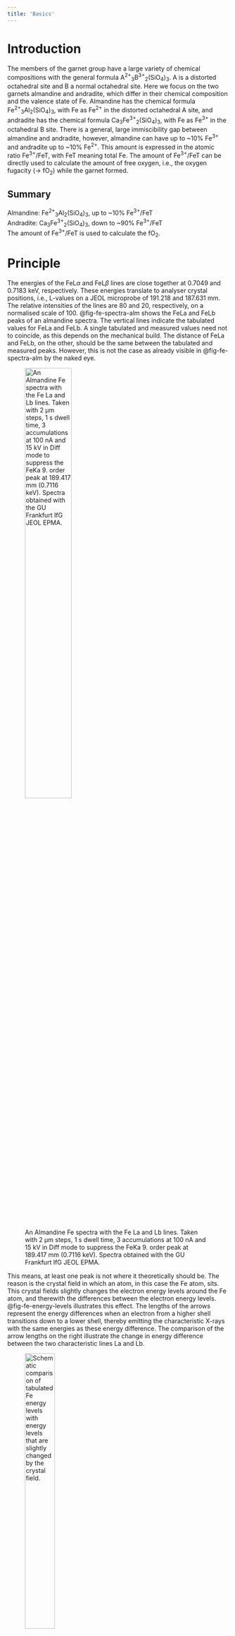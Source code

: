 ```yaml
---
title: 'Basics'
---
```


# Introduction
The members of the garnet group have a large variety of chemical compositions with the general formula A^2+^~3~B^3+^~2~(SiO~4~)~3~. A is a distorted octahedral site and B a normal octahedral site. Here we focus on the two garnets almandine and andradite, which differ in their chemical composition and the valence state of Fe. Almandine has the chemical formula Fe^2+^~3~Al~2~(SiO~4~)~3~, with Fe as Fe^2+^ in the distorted octahedral A site, and andradite has the chemical formula Ca~3~Fe^3+^~2~(SiO~4~)~3~, with Fe as Fe^3+^ in the octahedral B site. There is a general, large immiscibility gap between almandine and andradite, however, almandine can have up to ~10% Fe^3+^ and andradite up to ~10% Fe^2+^. This amount is expressed in the atomic ratio Fe^3+^/FeT, with FeT meaning total Fe. The amount of Fe^3+^/FeT can be directly used to calculate the amount of free oxygen, i.e., the oxygen fugacity ($\rightarrow$ fO~2~) while the garnet formed.

::: {.callout-note appearance="simple" collapse="true"}
## Summary
Almandine: Fe^2+^~3~Al~2~(SiO~4~)~3~, up to ~10% Fe^3+^/FeT \
Andradite: Ca~3~Fe^3+^~2~(SiO~4~)~3~, down to ~90% Fe^3+^/FeT \
The amount of Fe^3+^/FeT is used to calculate the fO~2~.
:::


# Principle
The energies of the FeL$\alpha$ and FeL$\beta$ lines are close together at 0.7049 and 0.7183 keV, respectively. These energies translate to analyser crystal positions, i.e., L-values on a JEOL microprobe of 191.218 and 187.631 mm. The relative intensities of the lines are 80 and 20, respectively, on a normalised scale of 100. @fig-fe-spectra-alm shows the FeLa and FeLb peaks of an almandine spectra. The vertical lines indicate the tabulated values for FeLa and FeLb. A single tabulated and measured values need not to coincide, as this depends on the mechanical build. The distance of FeLa and FeLb, on the other, should be the same between the tabulated and measured peaks. However, this is not the case as already visible in @fig-fe-spectra-alm by the naked eye.

![An Almandine Fe spectra with the Fe La and Lb lines. Taken with 2 µm steps, 1 s dwell time, 3 accumulations at 100 nA and 15 kV in Diff mode to suppress the FeKa 9. order peak at 189.417 mm (0.7116 keV). Spectra obtained with the GU Frankfurt IfG JEOL EPMA.](images/fe-spectra-alm.png){#fig-fe-spectra-alm width=50%}

This means, at least one peak is not where it theoretically should be. The reason is the crystal field in which an atom, in this case the Fe atom, sits. This crystal fields slightly changes the electron energy levels around the Fe atom, and therewith the differences between the electron energy levels. @fig-fe-energy-levels illustrates this effect. The lengths of the arrows represent the energy differences when an electron from a higher shell transitions down to a lower shell, thereby emitting the characteristic X-rays with the same energies as these energy difference. The comparison of the arrow lengths on the right illustrate the change in energy difference between the two characteristic lines La and Lb.

![Schematic comparison of tabulated Fe energy levels with energy levels that are slightly changed by the crystal field.](images/fe-energy-levels.png){#fig-fe-energy-levels width=40%}

These differences define the energies of the characteristic X-rays of the Lb and La lines. This effect is called *chemical peak shift*, and is the fundamental effect, upon which the flank method builds. :red[And finally, this effect also changes the relative intensities of the Lb and La lines.]

Now, the Fe^2+^ in pure almandine occupies the distorted octahedral site, while the Fe^3+^ in pure andradite occupies the normal octahedral site. These two different crystal fields result in slightly different energy levels, and therewith in different energies of the characteristic La and Lb lines and different peak intensities. Hence, almandine and andradite are discriminated by the location and height of their La and Lb peaks. The goal is, however, not to simply discriminate two minerals, Further, most garnets in mantle and metamorphic rocks are solid solutions between almandine and pyrope with the general formula (Mg,Fe)~3~Al~2~(SiO~4~)~3~. These garnets contain, as outlined above, small amounts of Fe^3+^, which is a function of the ambient fO~2~ during garnet formation. But even small variations of Fe^3+^ shift the positions and increase/decrease the intensities of the La and Lb peaks.
We cannot sensibly quantify an entire spectrum such as the one shown in @fig-fe-spectra-alm, and obtaining such spectra would cost way too much time. We therefore position the analyser crystal at a certain L-value, and measure the counts at this position in a standard and then in the sample. Because the peak shifted and in- or decreased its intensity depending on the sample's Fe^3+^/FeT ratio, the counts in the sample will be either lower or higher than in the standard. As these count differences will be small, it is important to move the analyser crystal to a position with maximum count differences between standard and sample. As is seen from the schematic @fig-flank-pos-determination, this position is at around the middle of a peak's flank (now guess how this method earned its name). Each measurement position results in another count difference between the standard and sample peak. Note that *peak* means *somewhere* on the peak, not the peak maximum – which would not possible for both peaks at the same time when the measurement position is fixed, but the peak maximum of the samples is shifted from the peak maximum of the standard.

![Schematic FeL peak in a standard and a sample. The peak of the sample shifted its position and changed its intensity due to a different amount of Fe^3+^/FeT. Three coloured, dashed, vertical measurement positions (Pos) ($\rightarrow$ L-values) are indicated.](images/flank-pos-determination.png){#fig-flank-pos-determination width=40%}

The maximum counts difference between the two spectra can be identified when the counts of spectra, e.g., almandine are subtracted from the counts of the other spectra, which would then be andradite. The positions of the maxima and minima of the resulting *difference spectra* (orange line in @fig-fe-spectra-alm-and) indicate the positions, where the two spectra have their maximum counts differences.

The counts differences between a single, e.g., FeLa standard and sample would insufficiently sensitive to correlate these with Fe^3+^/FeT difference between the standard and the sample. Therefore the counts differences between both, the FeLa and FeLb are determined. To obtain maximum changes in counts, for FeLa the position is chosen, where the difference spectra has its maxima, which will decrease with changing Fe^3+^/FeT, while for FeLb the position is chosen, where the difference spectra has its minima, which will increase with changing Fe^3+^/FeT. The change of counts at these two positions is then expressed by dividing the counts at these two positions, specifically by dividing the counts at the FeLb flank through the counts of the FeLa flank, in short: FeLb/FeLa. This provides a dimensionless number, which is preferable instead of the counts difference, which would be a dimensional number, and depend on measurement conditions. 

The two analyser crystal positions should not be too close to their respective peaks, i.e., good analyser crystal positions in case of @fig-fe-spectra-alm-and would be at 188.07 mm for FeLb and at 190.67 for FeLa, as drawn in the figure by the dashed, grey, vertical lines.

![FeLa and FeLb spectra for almandine and andradite, and the difference spectra of andradite minus almandine. Dashed, grey, vertical lines indicate ideal measurement positions for the TAPL analyser crystal positions. Measurement conditions are the same as for @fig-fe-spectra-alm.](images/fe-spectra-alm-and.png){#fig-fe-spectra-alm-and width=50%}

::: {.callout-note appearance="simple" collapse="true"}
## Summary
Fe^3+^/FeT-poor (e.g., almandine) and Fe^3+^/FeT-rich (andradite) garnets have different chemical peak shifts. The extent of this chemical peak shift is a function of the garnet's Fe^3+^/FeT and FeT. Count rates are measured on the FeLa and FeLb flanks and from these the dimensionless FeLb/FeLa-ratio is calculated. This ratio together with the FeT of a granet is used to determine its Fe^3+^/FeT.
:::


# Application
The FeLb/FeLa of a garnet not only depends on its Fe^3+^/FeT, but also on its Fe-content. @fig-fe-parametrisation-method illustrates this dependency, with the total Fe on the x/ and the FeLb/FeLa ratio on the y-axis. Standards with an ideally wide range of FeT concentrations are therefore imperative. This parametrisation plot and how it is calculated is explained in the next section.

The spread of the iso-Fe^3+^/FeT lines depends on the chosen standards. If only Fe^3+^/FeT-poor garnets are chosen (@fig-fe-parametrisation-alm), the spread is large, and the resolution, i.e., the precision of the Fe^3+^/FeT becomes better. The addition of an andradite standard decreases the spread of the iso-Fe^3+^/FeT lines, and reduces the Fe^3+^/FeT resolution (@fig-fe-parametrisation-alm-and). Finally, the precision of determining the Fe^3+^/FeT becomes increasingly better with increasing FeT, which correlates with a significant increase in the iso-Fe^3+^/FeT lines spread. And vice versa, the lower the FeT in garnet, the more imprecise it becomes to determine its iso-Fe^3+^/FeT.

::: {#fig-fe-parametrisation-method layout-ncol="2" width=10%}
![Only pyrope-alamandine standards](images/fe-parametrisation-alm.png){#fig-fe-parametrisation-alm}

![Almandine and one andradite standard](images/fe-parametrisation-alm-and.png){#fig-fe-parametrisation-alm-and}

The FeLb/FeLa ratio depends on the Fe^3+^/FeT and the FeT concentration of a garnet. The blue and orange lines represent lines of the same Fe^3+^/FeT content, with high FeLb/FeLa represent high Fe^3+^/FeT and vice versa. Standards: large, black-rimmed symbols. Samples: small symbols.
:::


# Parametrisation
**Regression formulas, in which the parameters are used:**

$Fe^{2+} = A + B \times \frac{L\beta}{L\alpha} + C \times \Sigma Fe + D \times \Sigma Fe \times \frac{L\beta}{L\alpha}$  

$Fe^{3+} = -A - B \times \frac{L\beta}{L\alpha} - C \times \Sigma Fe - D \times \Sigma Fe \times \frac{L\beta}{L\alpha} + Fe_{tot}$

x = $L\beta/L\alpha$  
y = $Fe_{tot}$  
z = $Fe^{2+}$

A = [  
[n, $\Sigma x$, $\Sigma y$, $\Sigma(x \times y)$],  
[$\Sigma x$, $\Sigma x^2$, $\Sigma(x \times y)$, $\Sigma (y \times x^2)$],  
[$\Sigma y$, $\Sigma(x \times y)$, $\Sigma(y^2)$, $\Sigma(x \times y^ 2)$],     
[$(x \times y)$, $\Sigma((x^2) \times y)$,  
$\Sigma(x \times y^2)$, $\Sigma((x^2) \times (y^2)$]  
]

v = [$z$, $\Sigma(z \times x)$, $\Sigma(z \times y)$, $\Sigma(x \times y \times z)$]

regression parameters: \
rfp = np.linalg.inv(A) @ v

res = rfp[0] + rfp[1] * $L\beta/L\alpha$ + rfp[2] * $Fe_{tot}$ + rfp[3] * ($Fe_{tot}$ * $L\beta/L\alpha$)

resultsFe3FP = ($Fe_{tot}$ - res)/$Fe_{tot}$


# Conclusion
The flank method is an elegant, cost efficient high resolution technique to determine Fe^3+^/FeT, and at the same time the chemical composition of the garnet. It has the potential to be used in a wide range of minerals. The main drawback is the tedious effort to setup the flank method for a new mineral type, which requires a range of minerals with variable FeO-concentrations and known Fe^3+^/FeT, as e.g., determined using Mössbauer quadrupole splitting.


# Alternatives
Alternative methods to determine Fe^3+^/FeT are [Mössbauer spectroscopy](https://en.wikipedia.org/wiki/Mössbauer_spectroscopy) or [XANES (X-ray absorption near edge structure)](https://en.wikipedia.org/wiki/X-ray_absorption_near_edge_structure). Mössbauer spectroscopy has a low resolution in the typical range of tens of µm, while XANES requires a synchrotron and is therefore costly and laborious. These methods can, however, determine Fe^3+^/FeT in basically all types of material.

# Determining Analyser Crystal Positions
The flank method requires measurements on the FeLa and FeLb flanks rather than on their respective peaks. The ideal positions of the analyser crystals are best determined using a difference spectra, as described in the previous section. For garnet, this is best produced from a qualitative almandine and and andradite scan. It is, however, not required to record full spectra, as small intervals across the expected minima and maxima of the difference spectra are sufficient. Sufficient step size and dwell time – i.e., the counting time at each step – can be comparatively small, e.g., a step size of 3 µm and a dwell time of 300 ms. @fig-fe-spectra-segmented shows such segmented spectra with an interval for FeLa from 187.5 to 188. 5 mm, and for FeLb from 190 to 191 mm, as well as the resulting difference spectra. A high current of e.g., 300 nA is advisable, to obtain higher count rates. The sole measurement time will then be approx. 7 min, i.e., recording the required spectra should take about *10 min*, if predefined measurement recipes are used.

![A segmented Fe spectra for fast determination of the FeLa and FeLb analyser crystal positions.](images/fe-spectra-segmented.png){#fig-fe-spectra-segmented width=50%}

The flank data reduction program has a tool to determine analyser crystal positions ('Crystal Positioning' in 'Tools'). @fig-fe-spectra-layout-csv-table shows how a csv table needs to be prepared for this tool. The 'Datasets' section further provides a test dataset for download that also serves as a template.

![Required header row and layout for csv tables to be used with the crystal positioning tool of the data reduction program.](images/fe-spectra-layout-csv-table.png){#fig-fe-spectra-layout-csv-table width=40%}

:::{.callout-note appearance="simple" collapse="true"}
## Summary
Segmented Fe spectra are sufficient to determine analyser crystal positions, e.g., using the one from the Tools section in the data reduction program.
:::


# EPMA Set-Up
The flank method requires measuring the FeLa, FeLb flanks, as well as the Fe-concentration, e.g., on FeKa. The FeLa and FeLb flank measurement positions need to be input manually, after these have been determined as described above. The flank measurement set-ups in the EPMA measurement program might be labelled with element names that are never or only very rarely used. For the FeLb line, this could be Bi or Br and vor La Ar or As.

The FeLa and FeLb lines can be measured using a TAP-crystal, ideally a large-type TAPL cyrstal for better count rates, as the Fe L-lines are comparatively weak. @fig-epma-flank-setup shows a possible EPMA flank measurement set-up, in which the FeLa and FeLb lines are measured using the TAPL crystal of spectrometer 2 (2TAPL), and redundantly also on 4TAPL, to validate the results obtained with 2TAPL (or vice versa).

![The EPMA-measurement program and set-up for the FeLa and FeLb flanks. The flanks are measured on 2 spectrometers for cross-validation.](images/epma-flank-setup.png){#fig-epma-flank-setup width=40%}

The selected Bi in @fig-epma-flank-setup represents the FeLb flank. The X-ray line as well as the order are as random as the selected Bi for labelling the measurement conditions of the actual FeLb line that is measured with this set-up. The peak position is input manually as determined using e.g., the data reduction program crystal positioning tool. The PHA conditions are determined as usual. The measurement time on all flanks is 100 s. No backgrounds are measured, i.e., the net count rates will be used to determine Fe^3+^ abundances.

The remaining spectrometers can be used for normal element analyses. Measuring Fe is mandatory, as it is required to determine Fe^3+^ abundances. It is, hence, also mandatory to at least measure all main elements, as these are required for accurate matrix corrected Fe concentrations. As the measurement of the flanks takes a little longer than 200 s (considering movement times of the analyser crystals), there might be time for further elements. @fig-epma-element-setup displays a measurement set-up frequently used at the Institut für Geowissenschaften JEOL EPMA at the Goethe Universität Frankfurt.

![A full IfG GU Frankfurt EPMA flank measurement set-up.](images/epma-element-setup.png){#fig-epma-element-setup width=40%}

:::{.callout-note appearance="simple" collapse="true"}
## Summary
The FeLa & FeLb measurement set-ups are labelled with fake elements, and measured for cross-validation on two spectrometers using TAPL crystals. Fe and main elements need to be measured for accurate Fe concentrations, further elements can be added.
:::
